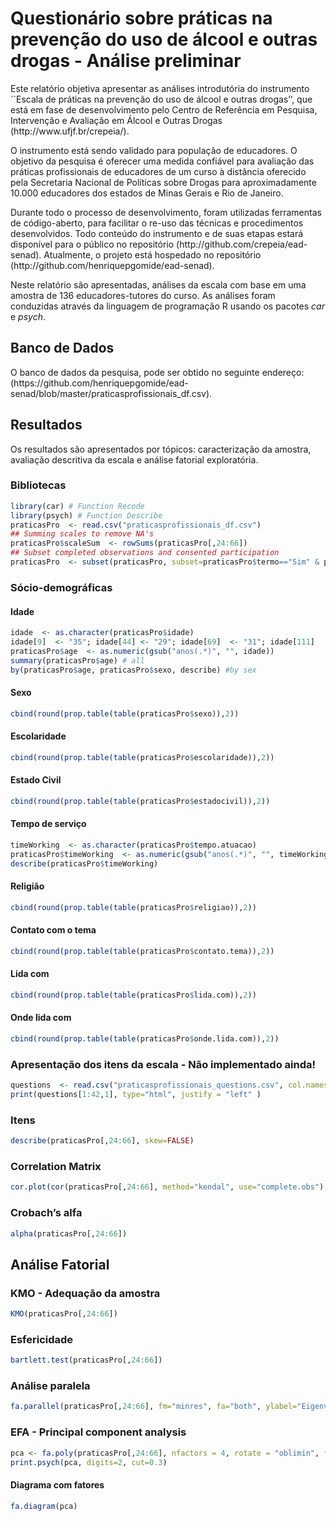Questionário sobre práticas na prevenção do uso de álcool e outras drogas - Análise preliminar
================================================================================================

Este relatório objetiva apresentar as análises introdutória do instrumento ``Escala de práticas na prevenção do uso de álcool e outras drogas'', que está em fase de desenvolvimento pelo Centro de Referência em Pesquisa, Intervenção e Avaliação em Álcool e Outras Drogas (http://www.ufjf.br/crepeia/).

O instrumento está sendo validado para população de educadores. O objetivo da pesquisa é oferecer uma medida confiável para avaliação das práticas profissionais de educadores de um curso à distância oferecido pela Secretaria Nacional de Políticas sobre Drogas para aproximadamente 10.000 educadores dos estados de Minas Gerais e Rio de Janeiro.

Durante todo o processo de desenvolvimento, foram utilizadas ferramentas de código-aberto, para facilitar o re-uso das técnicas e procedimentos desenvolvidos. Todo conteúdo do instrumento e de suas etapas estará disponível para o público no repositório (http://github.com/crepeia/ead-senad). Atualmente, o projeto está hospedado no repositório (http://github.com/henriquepgomide/ead-senad). 

Neste relatório são apresentadas, análises da escala com base em uma amostra de 136 educadores-tutores do curso. As análises foram conduzidas através da linguagem de programação R usando os pacotes *car* e *psych*. 

Banco de Dados
-------------------------

O banco de dados da pesquisa, pode ser obtido no seguinte endereço: (https://github.com/henriquepgomide/ead-senad/blob/master/praticasprofissionais_df.csv).

Resultados
-------------------------

Os resultados são apresentados por tópicos: caracterização da amostra, avaliação descritiva da escala e análise fatorial exploratória.


### Bibliotecas
```r
library(car) # Function Recode
library(psych) # Function Describe
praticasPro  <- read.csv("praticasprofissionais_df.csv")
## Summing scales to remove NA's
praticasPro$scaleSum  <- rowSums(praticasPro[,24:66])
## Subset completed observations and consented participation
praticasPro  <- subset(praticasPro, subset=praticasPro$termo=="Sim" & praticasPro$estado=="Finalizadas" & !is.na(praticasPro$scaleSum))

```

### Sócio-demográficas

#### Idade
```r
idade  <- as.character(praticasPro$idade)
idade[9]  <- "35"; idade[44] <- "29"; idade[69]  <- "31"; idade[111]   <-  42;
praticasPro$age  <- as.numeric(gsub("anos(.*)", "", idade))
summary(praticasPro$age) # all
by(praticasPro$age, praticasPro$sexo, describe) #by sex

```

#### Sexo
```r
cbind(round(prop.table(table(praticasPro$sexo)),2))
```

#### Escolaridade
```r
cbind(round(prop.table(table(praticasPro$escolaridade)),2))
```

#### Estado Civil
```r
cbind(round(prop.table(table(praticasPro$estadocivil)),2))
```

#### Tempo de serviço
```r
timeWorking  <- as.character(praticasPro$tempo.atuacao)
praticasPro$timeWorking  <- as.numeric(gsub("anos(.*)", "", timeWorking)) 
describe(praticasPro$timeWorking)
```

#### Religião
```r
cbind(round(prop.table(table(praticasPro$religiao)),2))  
```

#### Contato com o tema
```r
cbind(round(prop.table(table(praticasPro$contato.tema)),2)) 
```

#### Lida com
```r
cbind(round(prop.table(table(praticasPro$lida.com)),2)) 
```

#### Onde lida com
```r
cbind(round(prop.table(table(praticasPro$onde.lida.com)),2))
```


### Apresentação dos itens da escala - Não implementado ainda!

```r
questions  <- read.csv("praticasprofissionais_questions.csv", col.names = "Itens", header=FALSE)
print(questions[1:42,1], type="html", justify = "left" )
```

### Itens

```r
describe(praticasPro[,24:66], skew=FALSE)
```


### Correlation Matrix
```r
cor.plot(cor(praticasPro[,24:66], method="kendal", use="complete.obs"), numbers= TRUE)
```


### Crobach's alfa
```r
alpha(praticasPro[,24:66])
```

Análise Fatorial
----------------------

### KMO - Adequação da amostra
```r
KMO(praticasPro[,24:66])
```


### Esfericidade
```r
bartlett.test(praticasPro[,24:66])
```

### Análise paralela
```r
fa.parallel(praticasPro[,24:66], fm="minres", fa="both", ylabel="Eigenvalues") # yields 3 components and 4 factors
```

### EFA - Principal component analysis

```r
pca <- fa.poly(praticasPro[,24:66], nfactors = 4, rotate = "oblimin", fm="minres")
print.psych(pca, digits=2, cut=0.3)
```

#### Diagrama com fatores
```r
fa.diagram(pca)
```

